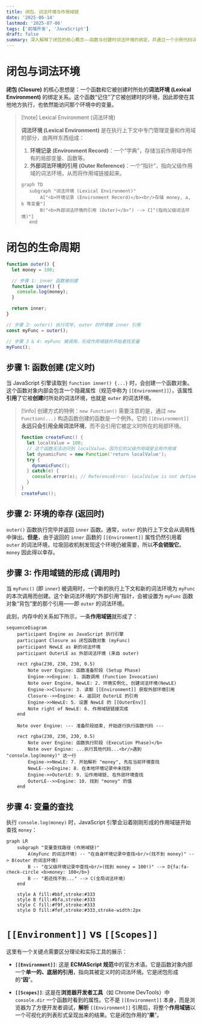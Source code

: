 ```yaml
---
title: 闭包、词法环境与作用域链
date: '2025-06-14'
lastmod: '2025-07-06'
tags: ['前端开发', 'JavaScript']
draft: false
summary: 深入解释了闭包的核心概念——函数与创建时词法环境的绑定，并通过一个示例代码详细拆解了闭包的生命周期（函数创建、环境幸存、作用域链形成及变量查找过程），最后区分了规范中的 [[Environment]] 属性与浏览器开发者工具中 [[Scopes]] 的不同。
---
```


# 闭包与词法环境

**闭包 (Closure)** 的核心思想是：一个函数和它被创建时所处的**词法环境 (Lexical Environment)** 的绑定关系。这个函数“记住”了它被创建时的环境，因此即使在其他地方执行，也依然能访问那个环境中的变量。

> [!note] Lexical Environment (词法环境)
>
> **词法环境 (Lexical Environment)** 是在执行上下文中专门管理变量和作用域的部分，由两样东西组成：
>
> 1. **环境记录 (Environment Record)**：一个“字典”，存储当前作用域中所有的局部变量、函数等。
> 2. **外部词法环境的引用 (Outer Reference)**：一个“指针”，指向父级作用域的词法环境，从而将作用域链接起来。
>
> ```mermaid
> graph TD
>    subgraph "词法环境 (Lexical Environment)"
>        A["<b>环境记录 (Environment Record)</b><br/>存储 money, a, b 等变量"]
>        B("<b>外部词法环境的引用 (Outer)</b>") --> C["(指向父级词法环境)"]
>    end
> ```

# 闭包的生命周期

```js
function outer() {
  let money = 100;

  // 步骤 1: inner 函数被创建
  function inner() {
    console.log(money);
  }

  return inner;
}

// 步骤 2: outer() 执行完毕, outer 的环境被 inner 引用
const myFunc = outer();

// 步骤 3 & 4: myFunc 被调用，形成作用域链并开始查找变量
myFunc();
```

## 步骤 1: 函数创建 (定义时)

当 JavaScript 引擎读取到 `function inner() {...}` 时，会创建一个函数对象。这个函数对象内部会包含一个隐藏属性（规范中称为 `[[Environment]]`），该属性**引用**了它被**创建**时所处的词法环境，也就是 `outer` 的词法环境。

> [!info] 创建方式的特例：`new Function()`
> 需要注意的是，通过 `new Function(...)` 构造函数创建的函数是一个例外。它的 `[[Environment]]` **永远只会引用全局词法环境**，而不会引用它被定义时所在的局部环境。
>
> ```js
> function createFunc() {
>   let localValue = 100;
>   // 这个函数无法访问到 localValue，因为它的父级作用域是全局作用域
>   let dynamicFunc = new Function('return localValue');
>   try {
>     dynamicFunc();
>   } catch(e) {
>     console.error(e); // ReferenceError: localValue is not defined
>   }
> }
> createFunc();
> ```

## 步骤 2: 环境的幸存 (返回时)

`outer()` 函数执行完毕并返回 `inner` 函数。通常，`outer` 的执行上下文会从调用栈中弹出。**但是**，由于返回的 `inner` 函数的 `[[Environment]]` 属性仍然引用着 `outer` 的词法环境，垃圾回收机制发现这个环境仍被需要，所以**不会销毁它**。`money` 因此得以幸存。

## 步骤 3: 作用域链的形成 (调用时)

当 `myFunc()` (即 `inner`) 被调用时，一个新的执行上下文和新的词法环境为 `myFunc` 的本次调用而创建。这个新词法环境的“外部引用”指针，会被设置为 `myFunc` 函数对象“背包”里的那个引用——即 `outer` 的词法环境。

此刻，内存中的关系如下所示，一条**作用域链**就形成了：

```mermaid
sequenceDiagram
    participant Engine as JavaScript 执行引擎
    participant Closure as 闭包函数对象 (myFunc)
    participant NewLE as 新的词法环境
    participant OuterLE as 外部词法环境 (来自 outer)

    rect rgba(230, 230, 230, 0.5)
        Note over Engine: 函数准备阶段 (Setup Phase)
        Engine->>Engine: 1. 函数调用 (Function Invocation)
        Note over Engine, NewLE: 2. 环境实例化, 创建词法环境(NewLE)
        Engine->>Closure: 3. 读取 [[Environment]] 获取外部环境引用
        Closure-->>Engine: 4. 返回对 OuterLE 的引用
        Engine->>NewLE: 5. 设置 NewLE 的 [[OuterEnv]]
        Note right of NewLE: 6. 作用域链链接完成
    end

    Note over Engine: --- 准备阶段结束, 开始逐行执行函数代码 ---

    rect rgba(230, 230, 230, 0.5)
        Note over Engine: 函数执行阶段 (Execution Phase)</b>
        Note over Engine: ...执行其他代码...<br/>遇到 "console.log(money)" 这一行
        Engine->>NewLE: 7. 开始解析 "money", 先在当前环境查找
        NewLE-->>Engine: 8. 在本地环境记录中未找到
        Engine->>OuterLE: 9. 沿作用域链, 在外部环境查找
        OuterLE-->>Engine: 10. 找到 "money" 的值
    end
```

## 步骤 4: 变量的查找

执行 `console.log(money)` 时，JavaScript 引擎会沿着刚刚形成的作用域链开始查找 `money`：

```mermaid
graph LR
    subgraph "变量查找路径 (作用域链)"
        A(myFunc 的词法环境) -- "在自身环境记录中查找<br/>(找不到 money)" --> B(outer 的词法环境)
        B -- "在父级环境记录中查找<br/>(找到 money = 100!)" --> D{fa:fa-check-circle <b>money: 100</b>}
        B -- "若还找不到..." --> C(全局词法环境)
    end

    style A fill:#bbf,stroke:#333
    style B fill:#bfa,stroke:#333
    style C fill:#f9f,stroke:#333
    style D fill:#fef,stroke:#333,stroke-width:2px
```

# `[[Environment]]` vs `[[Scopes]]`

这里有一个关键点需要区分理论和实际工具的展示：

- **`[[Environment]]`**: 这是 **ECMAScript 规范**中的官方术语。它是函数对象内部一个**单一的、底层的引用**，指向其被定义时的词法环境。它是闭包形成的“**因**”。

- **`[[Scopes]]`**: 这是在**浏览器开发者工具**（如 Chrome DevTools）中 `console.dir` 一个函数时看到的属性。它不是 `[[Environment]]` 本身，而是浏览器为了方便开发者调试，**解析** `[[Environment]]` 引用后，将整个**作用域链**以一个可视化的列表形式呈现出来的结果。它是闭包作用的“**果**”。

